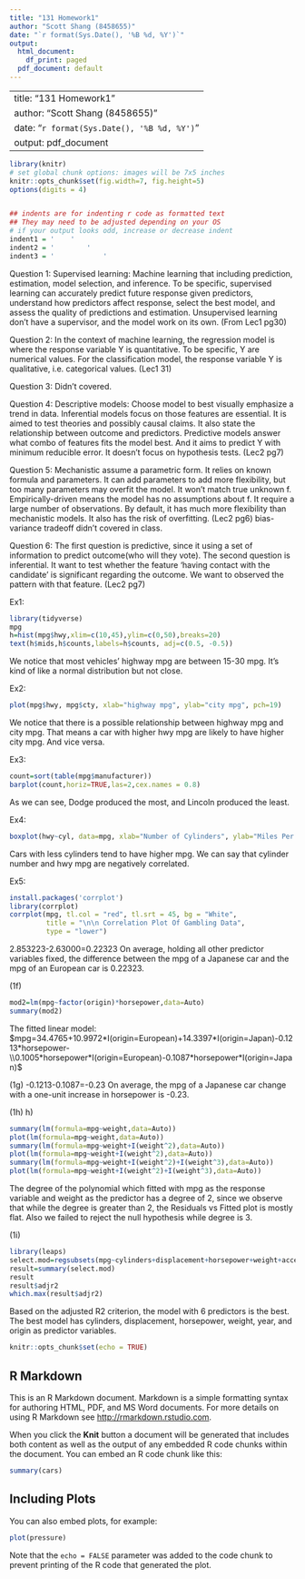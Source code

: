 ```yaml
---
title: "131 Homework1"
author: "Scott Shang (8458655)"
date: "`r format(Sys.Date(), '%B %d, %Y')`"
output:
  html_document:
    df_print: paged
  pdf_document: default
---
```


---
title: "131 Homework1"
author: "Scott Shang (8458655)"
date: "`r format(Sys.Date(), '%B %d, %Y')`"
output: pdf_document
---


```r
library(knitr)
# set global chunk options: images will be 7x5 inches
knitr::opts_chunk$set(fig.width=7, fig.height=5)
options(digits = 4)


## indents are for indenting r code as formatted text
## They may need to be adjusted depending on your OS
# if your output looks odd, increase or decrease indent
indent1 = '    '
indent2 = '        '
indent3 = '            '
```


Question 1:
Supervised learning: Machine learning that including prediction, estimation, model selection, and inference.
To be specific, supervised learning can accurately predict future response given predictors, understand how predictors affect response, select the best model, and assess the quality of predictions and estimation.
Unsupervised learning don't have a supervisor, and the model work on its own. (From Lec1 pg30)

Question 2:
In the context of machine learning, the regression model is where the response variable Y is quantitative. To be specific, Y are numerical values.
For the classification model, the response variable Y is qualitative, i.e. categorical values. (Lec1 31)

Question 3:
Didn't covered.

Question 4:
Descriptive models: Choose model to best visually emphasize a trend in data.
Inferential models focus on those features are essential. It is aimed to test theories and possibly causal claims. It also state the relationship between outcome and predictors.
Predictive models answer what combo of features fits the model best. And it aims to predict Y with minimum reducible error. It doesn't focus on hypothesis tests.
(Lec2 pg7)

Question 5:
Mechanistic assume a parametric form. It relies on known formula and parameters. It can add parameters to add more flexibility, but too many parameters may overfit the model. It won't match true unknown f.
Empirically-driven means the model has no assumptions about f. It require a large number of observations. By default, it has much more flexibility than mechanistic models. It also has the risk of overfitting.
(Lec2 pg6)
bias-variance tradeoff didn't covered in class.

Question 6:
The first question is predictive, since it using a set of information to predict outcome(who will they vote).
The second question is inferential. It want to test whether the feature 'having contact with the candidate' is significant regarding the outcome. We want to observed the pattern with that feature.
(Lec2 pg7)


Ex1:
```r
library(tidyverse)
mpg
h=hist(mpg$hwy,xlim=c(10,45),ylim=c(0,50),breaks=20)
text(h$mids,h$counts,labels=h$counts, adj=c(0.5, -0.5))
```
We notice that most vehicles' highway mpg are between 15-30 mpg. It's kind of like a normal distribution but not close.

Ex2:
```r
plot(mpg$hwy, mpg$cty, xlab="highway mpg", ylab="city mpg", pch=19)
```
We notice that there is a possible relationship between highway mpg and city mpg.
That means a car with higher hwy mpg are likely to have higher city mpg. And vice versa. 

Ex3:
```r
count=sort(table(mpg$manufacturer))
barplot(count,horiz=TRUE,las=2,cex.names = 0.8)
```
As we can see, Dodge produced the most, and Lincoln produced the least.


Ex4:
```r
boxplot(hwy~cyl, data=mpg, xlab="Number of Cylinders", ylab="Miles Per Gallon(HWY)")
```
Cars with less cylinders tend to have higher mpg. We can say that cylinder number and hwy mpg are negatively correlated.


Ex5:
```r
install.packages('corrplot')
library(corrplot)
corrplot(mpg, tl.col = "red", tl.srt = 45, bg = "White",
         title = "\n\n Correlation Plot Of Gambling Data",
         type = "lower")
```
2.853223-2.63000=0.22323
On average, holding all other predictor variables fixed, the difference between the mpg of
a Japanese car and the mpg of an European car is 0.22323.


(1f)
```r
mod2=lm(mpg~factor(origin)*horsepower,data=Auto)
summary(mod2)
```
The fitted linear model:
$mpg=34.4765+10.9972*I(origin=European)+14.3397*I(origin=Japan)-0.1213*horsepower-\\0.1005*horsepower*I(origin=European)-0.1087*horsepower*I(origin=Japan)$

(1g)
-0.1213-0.1087=-0.23
On average, the mpg of a Japanese car change with a one-unit increase in horsepower is -0.23.

(1h)
h)
```r
summary(lm(formula=mpg~weight,data=Auto))
plot(lm(formula=mpg~weight,data=Auto))
summary(lm(formula=mpg~weight+I(weight^2),data=Auto))
plot(lm(formula=mpg~weight+I(weight^2),data=Auto))
summary(lm(formula=mpg~weight+I(weight^2)+I(weight^3),data=Auto))
plot(lm(formula=mpg~weight+I(weight^2)+I(weight^3),data=Auto))
```

The degree of the polynomial which fitted with mpg as the response variable and weight as the predictor has a degree of 2, since we observe that while the degree is greater than 2, the Residuals vs Fitted plot is mostly flat. Also we failed to reject the null hypothesis while degree is 3.

(1i)
```r
library(leaps)
select.mod=regsubsets(mpg~cylinders+displacement+horsepower+weight+acceleration+year+origin,data=Auto,method="backward")
result=summary(select.mod)
result
result$adjr2
which.max(result$adjr2)
```
Based on the adjusted R2 criterion, the model with 6 predictors is the best. The best model has cylinders, displacement, horsepower, weight, year, and origin as predictor variables.
```r
knitr::opts_chunk$set(echo = TRUE)
```

## R Markdown

This is an R Markdown document. Markdown is a simple formatting syntax for authoring HTML, PDF, and MS Word documents. For more details on using R Markdown see <http://rmarkdown.rstudio.com>.

When you click the **Knit** button a document will be generated that includes both content as well as the output of any embedded R code chunks within the document. You can embed an R code chunk like this:

```r
summary(cars)
```

## Including Plots

You can also embed plots, for example:

```r
plot(pressure)
```

Note that the `echo = FALSE` parameter was added to the code chunk to prevent printing of the R code that generated the plot.
